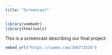 ```yaml
---
title: "Screencast"
---
```


```r
library(vembedr)
library(htmltools)
```

This is a screencast describing our final project:

```r
embed_url("https://vimeo.com/304772516")
```

